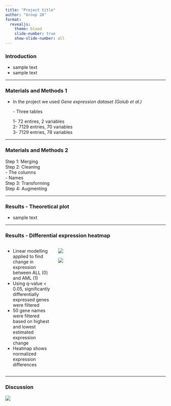 ```yaml
---
title: "Project title"
author: "Group 28"
format: 
  revealjs:
    theme: blood
    slide-number: true
    show-slide-number: all
---
```


### Introduction

-   sample text
-   sample text

------------------------------------------------------------------------

### Materials and Methods 1

-   In the project we used *Gene expression dataset (Golub et al.)*

    \- Three tables

    1- 72 entires, 2 variables\
    2- 7129 entries, 70 variables\
    3- 7129 entries, 78 variables

------------------------------------------------------------------------

### Materials and Methods 2

Step 1: Merging\
Step 2: Cleaning\
- The columns\
- Names\
Step 3: Transforming\
Step 4: Augmenting\

------------------------------------------------------------------------

### Results - Theoretical plot

-   sample text

------------------------------------------------------------------------

### Results - Differential expression heatmap {.smaller}

::: columns
::: {.column width="30%"}
::: r-fit-text
-   Linear modelling applied to find change in expression between ALL (0) and AML (1)
-   Using q-value \< 0.05, significantly differentially expressed genes were filtered
-   50 gene names were filtered based on highest and lowest estimated expression change\
-   Heatmap shows normalized expression differences
:::
:::

::: {.column width="70%"}
::: r-stack
![](../results/05_heatmap_1.png){.fragment .fade-out}

![](../results/05_heatmap_2.png){.fragment}
:::
:::
:::

------------------------------------------------------------------------

### Discussion

::: r-stack
![](../results/04_mean_expression_hist_general.png)
:::
